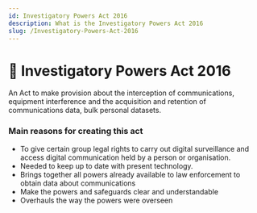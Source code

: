 ```yaml
---
id: Investigatory Powers Act 2016
description: What is the Investigatory Powers Act 2016
slug: /Investigatory-Powers-Act-2016
---
```


# 🔎 Investigatory Powers Act 2016


An Act to make provision about the interception of communications, equipment interference and the acquisition and retention of communications data, bulk personal datasets.

### Main reasons for creating this act

- To give certain group legal rights to carry out digital surveillance and access digital communication held by a person or organisation.
- Needed to keep up to date with present technology.
- Brings together all powers already available to law enforcement to obtain data about communications
- Make the powers and safeguards clear and understandable
- Overhauls the way the powers were overseen